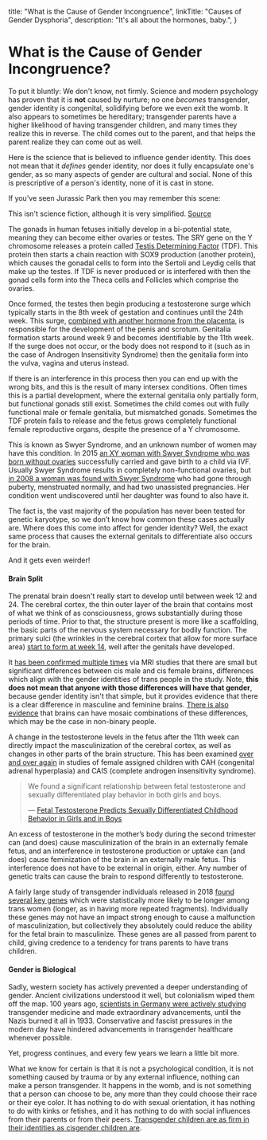 
  title: "What is the Cause of Gender Incongruence",
  linkTitle: "Causes of Gender Dysphoria",
  description: "It's all about the hormones, baby.",
}

<Disclaimer />


# What is the Cause of Gender Incongruence?

To put it bluntly: We don't know, not firmly. Science and modern psychology has proven that it is **not** caused by nurture; no one *becomes* transgender, gender identity is congenital, solidifying before we even exit the womb. It also appears to sometimes be hereditary; transgender parents have a higher likelihood of having transgender children, and many times they realize this in reverse. The child comes out to the parent, and that helps the parent realize they can come out as well.

Here is the science that is believed to influence gender identity. This does not mean that it *defines* gender identity, nor does it fully encapsulate one's gender, as so many aspects of gender are cultural and social. None of this is prescriptive of a person's identity, none of it is cast in stone.

If you've seen Jurassic Park then you may remember this scene:

<Card>
  <Card.Media
    as={Image}
    src="/en/images/jurassicpark.jpg"
    alt="All vertebrate embryos are inherently female anyway. They just require an extra hormone given at the right developmental stage to make them male."
  />
  <Card.Content>
    This isn't science fiction, although it is very simplified.
  </Card.Content>
</Card>

<Gutter>
  <Card>
    <Card.Media
      as={Image}
      src="/en/images/fetalgenitals.jpg"
      alt="Fetal development of internal sexual anatomy"
    />
    <Card.Content>
      <a href="https://schoolbag.info/biology/concepts/188.html">Source</a>
    </Card.Content>
  </Card>
</Gutter>

The gonads in human fetuses initially develop in a bi-potential state, meaning they can become either ovaries or testes. The SRY gene on the Y chromosome releases a protein called [Testis Determining Factor](https://en.wikipedia.org/wiki/Testis-determining_factor) (TDF). This protein then starts a chain reaction with SOX9 production (another protein), which causes the gonadal cells to form into the Sertoli and Leydig cells that make up the testes. If TDF is never produced or is interfered with then the gonad cells form into the Theca cells and Follicles which comprise the ovaries.


Once formed, the testes then begin producing a testosterone surge which typically starts in the 8th week of gestation and continues until the 24th week. This surge, [combined with another hormone from the placenta](https://www.sciencedaily.com/releases/2019/02/190214153053.htm), is responsible for the development of the penis and scrotum. Genitalia formation starts around week 9 and becomes identifiable by the 11th week. If the surge does not occur, or the body does not respond to it (such as in the case of Androgen Insensitivity Syndrome) then the genitalia form into the vulva, vagina and uterus instead.

If there is an interference in this process then you can end up with the wrong bits, and this is the result of many intersex conditions. Often times this is a partial development, where the external genitalia only partially form, but functional gonads still exist. Sometimes the child comes out with fully functional male or female genitalia, but mismatched gonads. Sometimes the TDF protein fails to release and the fetus grows completely functional female reproductive organs, despite the presence of a Y chromosome.

This is known as Swyer Syndrome, and an unknown number of women may have this condition. In 2015 [an XY woman with Swyer Syndrome who was born without ovaries](https://www.independent.co.uk/news/science/mostly-male-woman-gives-birth-to-twins-in-medical-miracle-10033528.html) successfully carried and gave birth to a child via IVF. Usually Swyer Syndrome results in completely non-functional ovaries, but [in 2008 a woman was found with Swyer Syndrome](https://www.ncbi.nlm.nih.gov/pmc/articles/PMC2190741/) who had gone through puberty, menstruated normally, and had two unassisted pregnancies. Her condition went undiscovered until her daughter was found to also have it.

The fact is, the vast majority of the population has never been tested for genetic karyotype, so we don’t know how common these cases actually are. Where does this come into affect for gender identity? Well, the exact same process that causes the external genitals to differentiate also occurs for the brain.

<Gutter>
  <Stack center>And it gets even weirder!</Stack>
  <Tweet unified no-reply>
    <Tweet id="1224039568971710464" />
    <Tweet id="1224040716365524993" />
    <Tweet id="1224041800513380352" />
    <Tweet id="1224042620164296705" />
    <Tweet id="1224043995413639168" />
    <Tweet id="1224044949160611840" />
  </Tweet>
</Gutter>


#### Brain Split

The prenatal brain doesn't really start to develop until between week 12 and 24. The cerebral cortex, the thin outer layer of the brain that contains most of what we think of as consciousness, grows substantially during those periods of time. Prior to that, the structure present is more like a scaffolding, the basic parts of the nervous system necessary for bodily function. The primary sulci (the wrinkles in the cerebral cortex that allow for more surface area) [start to form at week 14](https://www.ncbi.nlm.nih.gov/pmc/articles/PMC2989000/#Sec5title), well after the genitals have developed.

It [has been confirmed multiple times](https://www.the-scientist.com/features/are-the-brains-of-transgender-people-different-from-those-of-cisgender-people-30027) via MRI studies that there are small but significant differences between cis male and cis female brains, differences which align with the gender identities of trans people in the study. Note, **this does not mean that anyone with those differences will have that gender**, because gender identity isn't that simple, but it provides evidence that there is a clear difference in masculine and feminine brains. [There is also evidence](https://www.pnas.org/content/112/50/15468) that brains can have mosaic combinations of these differences, which may be the case in non-binary people.

A change in the testosterone levels in the fetus after the 11th week can directly impact the masculinization of the cerebral cortex, as well as changes in other parts of the brain structure. This has been examined [over and over again](https://www.ncbi.nlm.nih.gov/pmc/articles/PMC4350266/) in studies of female assigned children with CAH (congenital adrenal hyperplasia) and CAIS (complete androgen insensitivity syndrome).

<blockquote class="cite"><p>We found a significant relationship between fetal testosterone and sexually differentiated play behavior in both girls and boys.</p>&mdash; <a href="https://www.ncbi.nlm.nih.gov/pmc/articles/PMC2778233/">Fetal Testosterone Predicts Sexually Differentiated Childhood Behavior in Girls and in Boys</a></blockquote>

An excess of testosterone in the mother’s body during the second trimester can (and does) cause masculinization of the brain in an externally female fetus, and an interference in testosterone production or uptake can (and does) cause feminization of the brain in an externally male fetus. This interference does not have to be external in origin, either. Any number of genetic traits can cause the brain to respond differently to testosterone.

A fairly large study of transgender individuals released in 2018 [found several key genes](https://academic.oup.com/jcem/article/104/2/390/5104458) which were statistically more likely to be longer among trans women (longer, as in having more repeated fragments). Individually these genes may not have an impact strong enough to cause a malfunction of masculinization, but collectively they absolutely could reduce the ability for the fetal brain to masculinize. These genes are all passed from parent to child, giving credence to a tendency for trans parents to have trans children.

#### Gender is Biological

Sadly, western society has actively prevented a deeper understanding of gender. Ancient civilizations understood it well, but colonialism wiped them off the map. 100 years ago, [scientists in Germany were actively studying](https://en.wikipedia.org/wiki/Institut_f%C3%BCr_Sexualwissenschaft) transgender medicine and made extraordinary advancements, until the Nazis burned it all in 1933. Conservative and fascist pressures in the modern day have hindered advancements in transgender healthcare whenever possible.

Yet, progress continues, and every few years we learn a little bit more.

What we know for certain is that it is not a psychological condition, it is not something caused by trauma or by any external influence, nothing can make a person transgender. It happens in the womb, and is not something that a person can choose to be, any more than they could choose their race or their eye color. It has nothing to do with sexual orientation, it has nothing to do with kinks or fetishes, and it has nothing to do with social influences from their parents or from their peers. [Transgender children are as firm in their identities as cisgender children are](https://www.forbes.com/sites/dawnstaceyennis/2020/12/29/study-transgender-children-recognize-their-authentic-gender-at-early-age-just-like-other-kids/#20bbb14526bf).
